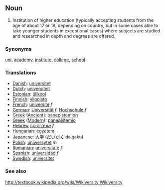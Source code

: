 ==Noun==

#Institution of higher education (typically accepting students from the age of about 17 or 18, depending on country, but in some cases able to take younger students in exceptional cases) where subjects are studied and researched in depth and degrees are offered.

===Synonyms===

[[uni]], [[academy]], [[institute]], [[college]], [[school]]

===Translations===
*[[Danish]]: [[universitet]]
*[[Dutch]]: [[universiteit]]
*[[Estonian]]: [[ülikool]]
*[[Finnish]]: [[yliopisto]]
*[[French]]: [[université]] ''f''
*[[German]]: [[Universität]] ''f'', [[Hochschule]] ''f''
*[[Greek]] ([[Ancient]]): [[panepistemion]]
*[[Greek]] ([[Modern]]): [[panepistemio]]
*[[Hebrew]] [[אוניברסיטה]] ''f''
*[[Hungarian]]: [[egyetem]] 
*[[Japanese]]: [[大学]] ([[だいがく]] daigaku)
*[[Polish]]: [[uniwersytet]] ''m''
*[[Romanian]]: [[universitate]] ''f''
*[[Spanish]]: [[universidad]] ''f''
*[[Swedish]]: [[universitet]]

===See also===

[[http://textbook.wikipedia.org/wiki/Wikiversity Wikiversity]]